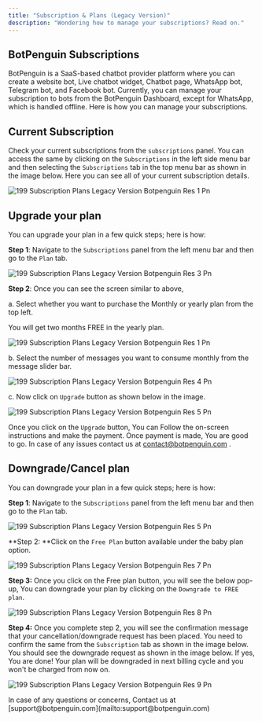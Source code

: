 ```yaml
---
title: "Subscription & Plans (Legacy Version)"
description: "Wondering how to manage your subscriptions? Read on."
---
```


## **BotPenguin Subscriptions**

BotPenguin is a SaaS-based chatbot provider platform where you can create a website bot, Live chatbot widget, Chatbot page, WhatsApp bot, Telegram bot, and Facebook bot. Currently, you can manage your subscription to bots from the BotPenguin Dashboard, except for WhatsApp, which is handled offline. Here is how you can manage your subscriptions.

## **Current Subscription**

Check your current subscriptions from the `subscriptions` panel. You can access the same by clicking on the `Subscriptions` in the left side menu bar and then selecting the `Subscriptions` tab in the top menu bar as shown in the image below. Here you can see all of your current subscription details.

![199 Subscription Plans Legacy Version Botpenguin Res 1 Pn](/images/how-botpenguin-works/subscription-legacy/199.subscription__plans_legacy_version__botpenguin_res-2.png)

## **Upgrade your plan**

You can upgrade your plan in a few quick steps; here is how:

**Step 1**: Navigate to the `Subscriptions` panel from the left menu bar and then go to the `Plan` tab.

![199 Subscription Plans Legacy Version Botpenguin Res 3 Pn](/images/how-botpenguin-works/subscription-legacy/199.subscription__plans_legacy_version__botpenguin_res-3.png)

**Step 2**: Once you can see the screen similar to above,

a. Select whether you want to purchase the Monthly or yearly plan from the top left.

<Check>
  You will get two months FREE in the yearly plan.
</Check>

![199 Subscription Plans Legacy Version Botpenguin Res 1 Pn](/images/how-botpenguin-works/subscription-legacy/199.subscription__plans_legacy_version__botpenguin_res-1.png)

b. Select the number of messages you want to consume monthly from the message slider bar.

![199 Subscription Plans Legacy Version Botpenguin Res 4 Pn](/images/how-botpenguin-works/subscription-legacy/199.subscription__plans_legacy_version__botpenguin_res-4.png)

c. Now click on `Upgrade` button as shown below in the image.

![199 Subscription Plans Legacy Version Botpenguin Res 5 Pn](/images/how-botpenguin-works/subscription-legacy/199.subscription__plans_legacy_version__botpenguin_res-5.png)

Once you click on the `Upgrade` button, You can Follow the on-screen instructions and make the payment. Once payment is made, You are good to go. In case of any issues contact us at [contact@botpenguin.com](mailto:contact@botpenguin.com) .

## **Downgrade/Cancel plan**

You can downgrade your plan in a few quick steps; here is how:

**Step 1**: Navigate to the `Subscriptions` panel from the left menu bar and then go to the `Plan` tab.

![199 Subscription Plans Legacy Version Botpenguin Res 5 Pn](/images/how-botpenguin-works/subscription-legacy/199.subscription__plans_legacy_version__botpenguin_res-6.png)

\*\*Step 2: \*\*Click on the `Free Plan` button available under the baby plan option.

![199 Subscription Plans Legacy Version Botpenguin Res 7 Pn](/images/how-botpenguin-works/subscription-legacy/199.subscription__plans_legacy_version__botpenguin_res-7.png)

**Step 3:** Once you click on the Free plan button, you will see the below pop-up, You can downgrade your plan by clicking on the `Downgrade to FREE plan`.

![199 Subscription Plans Legacy Version Botpenguin Res 8 Pn](/images/how-botpenguin-works/subscription-legacy/199.subscription__plans_legacy_version__botpenguin_res-8.png)

**Step 4:** Once you complete step 2, you will see the confirmation message that your cancellation/downgrade request has been placed. You need to confirm the same from the `Subscription` tab as shown in the image below. You should see the downgrade request as shown in the image below. If yes, You are done\! Your plan will be downgraded in next billing cycle and you won't be charged from now on.

![199 Subscription Plans Legacy Version Botpenguin Res 9 Pn](/images/how-botpenguin-works/subscription-legacy/199.subscription__plans_legacy_version__botpenguin_res-9.png)

<Info>
  In case of any questions or concerns, Contact us at  [support@botpenguin.com](mailto:support@botpenguin.com)
</Info>